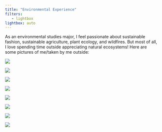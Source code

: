 ```yaml
---
title: "Environmental Experience"
filters:
   - lightbox
lightbox: auto
---
```


As an environmental studies major, I feel passionate about sustainable fashion, sustainable agriculture, plant ecology, and wildfires. But most of all, I love spending time outside appreciating natural ecosystems! Here are some pictures of me/taken by me outside:

::: {layout="[[1, 1, 1], [1, 1, 1, 1, 1]]"}

![](media/sb_camping.jpeg){group="ENVS"
description="Camping in the mountains of Santa Barbara"}

![](media/santa_cruz.jpeg){group="ENVS"
description="Hiking on Santa Cruz Island"}

![](media/portugal.jpeg){group="ENVS"
description="Lagos, Portugal"}

![](media/new_zealand.jpeg){group="ENVS"
description="Halfway up Mt. Armstrong, New Zealand"}

![](media/sheep.jpeg){group="ENVS"
description="Sheep at Wānaka, New Zealand"}

![](media/glacier.jpeg){group="ENVS"
description="Glacier at the top of Mt. Armstrong, New Zealand"}

![](media/peak.jpeg){group="ENVS"
description="Mountain Peak, New Zealand"}


![](media/hike.jpeg){group="ENVS"
description="hiking, New Zealand"}

:::

